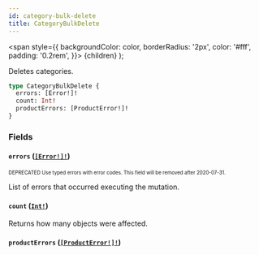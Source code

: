 ```yaml
---
id: category-bulk-delete
title: CategoryBulkDelete
---
```


<span
style={{
      backgroundColor: color,
      borderRadius: '2px',
      color: '#fff',
      padding: '0.2rem',
    }}>
{children}
</span>
);

Deletes categories.

```graphql
type CategoryBulkDelete {
  errors: [Error!]!
  count: Int!
  productErrors: [ProductError!]!
}
```

### Fields

#### `errors` ([`[Error!]!`](/api-reference/objects/error.mdx))

<sub><sup><Tag color="#ffba00">DEPRECATED</Tag> Use typed errors with error codes. This field will be removed after 2020-07-31.</sup></sub>

List of errors that occurred executing the mutation.

#### `count` ([`Int!`](/api-reference/scalars/int.mdx))

Returns how many objects were affected.

#### `productErrors` ([`[ProductError!]!`](/api-reference/objects/product-error.mdx))
